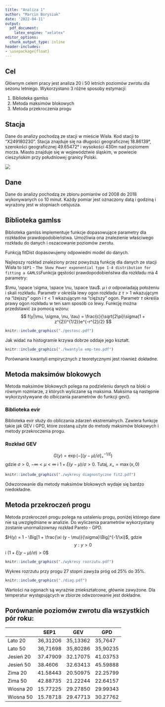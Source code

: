 ```yaml
---
title: "Analiza 1"
author: "Marcin Borysiak"
date: '2022-04-11'
output:
  pdf_document:
    latex_engine: "xelatex"
editor_options: 
  chunk_output_type: inline
header-includes:
- \usepackage{float}
---
```


## Cel

Głównym celem pracy jest analiza 20 i 50 letnich poziomów zwrotu dla sezonu letniego. Wykorzystano 3 różne sposoby estymacji:

1.  Biblioteka gamlss
2.  Metoda maksimów blokowych
3.  Metoda przekroczenia progu

## Stacja

Dane do analizy pochodzą ze stacji w mieście Wisła. Kod stacji to "X249180230". Stacja znajduje się na długości geograficznej 18.86139°, szerokości geograficznej 49.65472° i wysokości 430m nad poziomem morza. Miasto znajduje się w województwie śląskim, w powiecie cieszyńskim przy południowej granicy Polski.

![](./mapa.png)

## Dane

Dane do analizy pochodzą ze zbioru pomiarów od 2008 do 2018 wykonywanych co 10 minut. Każdy pomiar jest oznaczony datą i godziną i wyrażony jest w stopniach celsjusza.

## Biblioteka gamlss

Biblioteka gamlss implementuje funkcje dopasowujące parametry dla rozkładów prawdopodobieństwa. Umożliwia ona znalezienie właściwego rozkładu do danych i oszacowanie poziomów zwrotu.

Funkcją fitDist dopasowujemy odpowiedni model do danych.

Najlepszy rozkład znaleziony przez powyższą funkcję dla danych ze stacji Wisła to `SEP1` - `The Skew Power exponential type 1-4 distribution for fitting a GAMLSS`Funkcja gęstości prawdopodobieństwa dla rozkładu ma 4 parametry:

$\mu, \space \sigma, \space \nu, \space \tau$. $\mu$ i $\sigma$ odpowiadają położeniu i skali rozkładu. Parametr $\nu$ określa lewy ogon rozkładu z $\tau > 1$ wkazującym na "lżejszy" ogon i $\tau < 1$ wkazującym na "cięższy" ogon. Parametr $\tau$ określa prawy ogon rozkładu w ten sam sposób co lewy. Funkcję można przedstawić za pomocą wzoru: $$
f(y|\mu, \sigma, \nu, \tau) = \frac{c}{\sqrt{2\pi}\sigma(1 + z^{2})^{1/2}}e^{-r^{2}/2}
$$

```r
knitr::include_graphics("./gestosc.pdf")

```

Jak widać na histogramie krzywa dobrze oddaje jego kształt.

```r
knitr::include_graphics("./kwantyle emp-teo.pdf")

```

Porównanie kwantyli empirycznych z teoretycznymi jest również dokładne.

## Metoda maksimów blokowych

Metoda maksimów blokowych polega na podzieleniu danych na bloki o równym rozmiarze, z których wyliczane są maksima. Maksima są następnie wykorzystywyane do olbiczania parametrów do funkcji gev().

### Biblioteka evir

Biblioteka evir służy do obliczania zdarzeń ekstremalnych. Zawiera funkcje takie jak GEV i GPD, które zostaną użyte do metody maksimów blokowych i metody przekroczenia progu.

### Rozkład GEV

$$
G(y) = \exp( -[ (y-\mu)/ \sigma ]_{+}^{- 1/ \xi})$$ gdzie $\sigma > 0$, $-\infty < \mu < \infty$ i $1 + \xi(y-\mu)/\sigma > 0$. Tutaj, $x_+ = \max(x,0)$

```r
knitr::include_graphics("./wykresy diagnostyczne fit2.pdf")
```

Odwzorowanie dla metody maksimów blokowych wydaje się bardzo niedokładne.

## Metoda przekroczeń progu

Metoda przekroczeń progu polega na ustaleniu progu, poniżej którego dane nie są uwzględniane w analizie. Do wyliczenia parametrów wykorzystany zostanie unormalizownay rozkład Pareto - GPD.

$H(y) = 1 - \Big[1 + \frac{\xi (y - \mu)}{\sigma}\Big]^{-1/\xi}$, gdzie $$y : y > 0$$ i $(1 + \xi (y - \mu) / \sigma) > 0$\$

```r
knitr::include_graphics("./wykresy rozrzutu.pdf")
```

Wykres rozrzutu przy progu 27 stopni zawyża próg od 25% do 35%.

```r
knitr::include_graphics("./diag.pdf")
```

Wartości na ogonach są wyraźnie zniekształcone, głównie zawyżone. Dla temperatur występujących w zbiorze odwzorowanie jest dokładne.

## Porównanie poziomów zwrotu dla wszystkich pór roku:

|           | SEP1     | GEV      | GPD      |
|-----------|----------|----------|----------|
| Lato 20   | 36,31206 | 35,13362 | 35,7647  |
| Lato 50   | 36,71698 | 35,80286 | 35,90235 |
| Jesień 20 | 37.47909 | 32.17075 | 41.03753 |
| Jesień 50 | 38.4606  | 32.63413 | 45.59888 |
| Zima 20   | 41.58443 | 20.50975 | 22.25799 |
| Zima 50   | 42.88735 | 21.22244 | 22.64157 |
| Wiosna 20 | 15.77225 | 29.27850 | 29.99343 |
| Wiosna 50 | 15.78718 | 29.47713 | 30.27762 |
